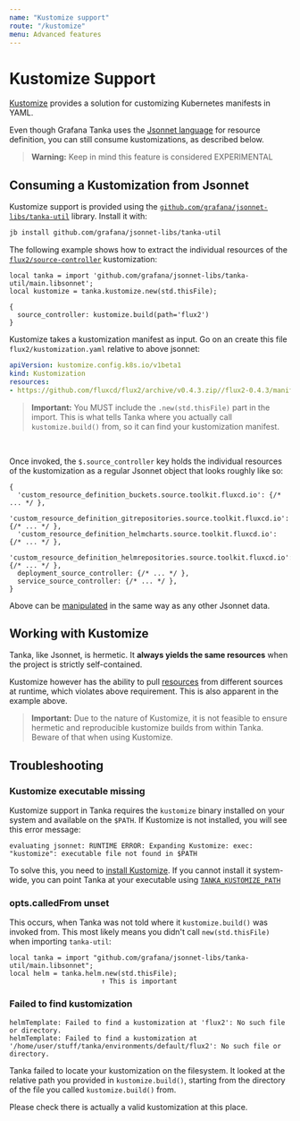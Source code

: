 ```yaml
---
name: "Kustomize support"
route: "/kustomize"
menu: Advanced features
---
```


# Kustomize Support

[Kustomize](https://kustomize.io) provides a solution for customizing Kubernetes
manifests in YAML.

Even though Grafana Tanka uses the [Jsonnet language](/jsonnet/overview) for
resource definition, you can still consume kustomizations, as described below.

> **Warning:** Keep in mind this feature is considered EXPERIMENTAL

## Consuming a Kustomization from Jsonnet

Kustomize support is provided using the
[`github.com/grafana/jsonnet-libs/tanka-util`](https://github.com/grafana/jsonnet-libs/tree/master/tanka-util)
library.  Install it with:

```bash
jb install github.com/grafana/jsonnet-libs/tanka-util
```

The following example shows how to extract the individual resources of the
[`flux2/source-controller`](https://github.com/fluxcd/flux2/tree/main/manifests/bases/source-controller)
kustomization:

```jsonnet
local tanka = import 'github.com/grafana/jsonnet-libs/tanka-util/main.libsonnet';
local kustomize = tanka.kustomize.new(std.thisFile);

{
  source_controller: kustomize.build(path='flux2')
}
```

Kustomize takes a kustomization manifest as input. Go on an create this file
`flux2/kustomization.yaml` relative to above jsonnet:

```yaml
apiVersion: kustomize.config.k8s.io/v1beta1
kind: Kustomization
resources:
- https://github.com/fluxcd/flux2/archive/v0.4.3.zip//flux2-0.4.3/manifests/bases/source-controller
```

> **Important:** You MUST include the `.new(std.thisFile)` part in the import.
> This is what tells Tanka where you actually call `kustomize.build()` from, so
> it can find your kustomization manifest.

<br />

Once invoked, the `$.source_controller` key holds the individual resources of
the kustomization as a regular Jsonnet object that looks roughly like so:

```jsonnet
{
  'custom_resource_definition_buckets.source.toolkit.fluxcd.io': {/* ... */ },
  'custom_resource_definition_gitrepositories.source.toolkit.fluxcd.io': {/* ... */ },
  'custom_resource_definition_helmcharts.source.toolkit.fluxcd.io': {/* ... */ },
  'custom_resource_definition_helmrepositories.source.toolkit.fluxcd.io': {/* ... */ },
  deployment_source_controller: {/* ... */ },
  service_source_controller: {/* ... */ },
}
```

Above can be [manipulated](/tutorial/environments#patching) in the same way as
any other Jsonnet data.

## Working with Kustomize

Tanka, like Jsonnet, is hermetic. It **always yields the same resources** when
the project is strictly self-contained.

Kustomize however has the ability to pull
[resources](https://kubectl.docs.kubernetes.io/references/kustomize/kustomization/resource/)
from different sources at runtime, which violates above requirement. This is
also apparent in the example above.

> **Important:** Due to the nature of Kustomize, it is not feasible to ensure
> hermetic and reproducible kustomize builds from within Tanka. Beware of that
> when using Kustomize.

## Troubleshooting

### Kustomize executable missing

Kustomize support in Tanka requires the `kustomize` binary installed on your
system and available on the `$PATH`. If Kustomize is not installed, you will see
this error message:

```
evaluating jsonnet: RUNTIME ERROR: Expanding Kustomize: exec: "kustomize": executable file not found in $PATH
```

To solve this, you need to 
[install Kustomize](https://kubectl.docs.kubernetes.io/installation/kustomize/).
If you cannot install it system-wide, you can point Tanka at your executable 
using [`TANKA_KUSTOMIZE_PATH`](/env-vars#tanka_kustomize_path)

### opts.calledFrom unset

This occurs, when Tanka was not told where it `kustomize.build()` was invoked
from. This most likely means you didn't call `new(std.thisFile)` when importing `tanka-util`:

```jsonnet
local tanka = import "github.com/grafana/jsonnet-libs/tanka-util/main.libsonnet";
local helm = tanka.helm.new(std.thisFile);
                       ↑ This is important
```

### Failed to find kustomization

```
helmTemplate: Failed to find a kustomization at 'flux2': No such file or directory.
helmTemplate: Failed to find a kustomization at '/home/user/stuff/tanka/environments/default/flux2': No such file or directory.
```

Tanka failed to locate your kustomization on the filesystem. It looked at the
relative path you provided in `kustomize.build()`, starting from the directory
of the file you called `kustomize.build()` from.

Please check there is actually a valid kustomization at this place.
